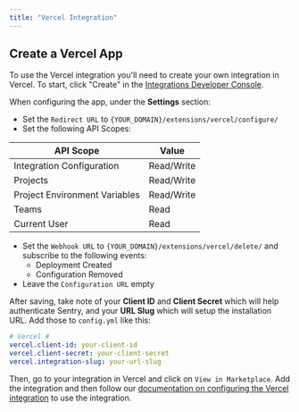 ```yaml
---
title: "Vercel Integration"
---
```


## Create a Vercel App

To use the Vercel integration you'll need to create your own integration in Vercel. To start, click "Create" in the [Integrations Developer Console](https://vercel.com/dashboard/integrations/console).

When configuring the app, under the **Settings** section:

- Set the `Redirect URL` to `{YOUR_DOMAIN}/extensions/vercel/configure/`
- Set the following API Scopes:

| API Scope                     | Value      |
| ----------------------------- | ---------- |
| Integration Configuration     | Read/Write |
| Projects                      | Read/Write |
| Project Environment Variables | Read/Write |
| Teams                         | Read       |
| Current User                  | Read       |

- Set the `Webhook URL` to `{YOUR_DOMAIN}/extensions/vercel/delete/` and subscribe to the following events:
  - Deployment Created
  - Configuration Removed
- Leave the `Configuration URL` empty

After saving, take note of your **Client ID** and **Client Secret** which will help authenticate Sentry, and your **URL Slug** which will setup the installation URL.
Add those to `config.yml` like this:

```yml
# Vercel #
vercel.client-id: your-client-id
vercel.client-secret: your-client-secret
vercel.integration-slug: your-url-slug
```

Then, go to your integration in Vercel and click on `View in Marketplace`. Add the integration and then follow our [documentation on configuring the Vercel integration](https://docs.sentry.io/product/integrations/deployment/vercel/#configure) to use the integration.
